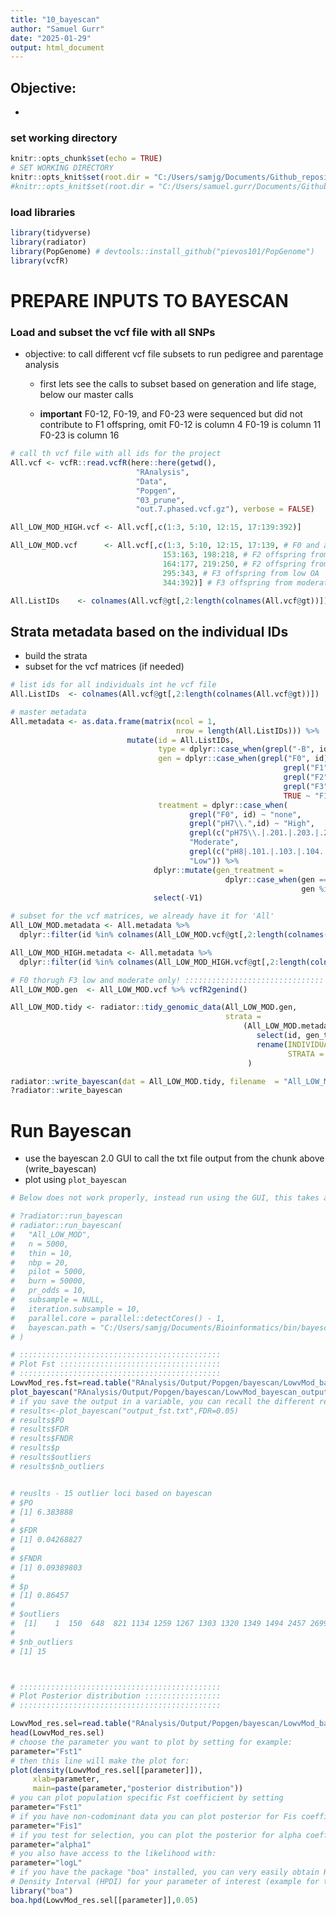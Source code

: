 ```yaml
---
title: "10_bayescan"
author: "Samuel Gurr"
date: "2025-01-29"
output: html_document
---
```


## Objective: 

* 

### set working directory

```r
knitr::opts_chunk$set(echo = TRUE)
# SET WORKING DIRECTORY 
knitr::opts_knit$set(root.dir = "C:/Users/samjg/Documents/Github_repositories/EAD-ASEB-Airradians_Popgen_OA/") # Sam's
#knitr::opts_knit$set(root.dir = "C:/Users/samuel.gurr/Documents/Github_repositories/EAD-ASEB-Airradians_Popgen_OA/") # Sam's
```

### load libraries

```r
library(tidyverse)
library(radiator)
library(PopGenome) # devtools::install_github("pievos101/PopGenome")
library(vcfR)
```

# PREPARE INPUTS TO BAYESCAN

### Load and subset the vcf file with all SNPs

* objective: to call different vcf file subsets to run pedigree and parentage analysis

  - first lets see the calls to subset based on generation and life stage, below our master calls
  
  - **important** F0-12, F0-19, and F0-23 were sequenced but did not contribute to F1 offspring, omit
  F0-12 is column 4
  F0-19 is column 11
  F0-23 is column 16
  
```r

# call th vcf file with all ids for the project 
All.vcf <- vcfR::read.vcfR(here::here(getwd(),
                            "RAnalysis", 
                            "Data", 
                            "Popgen", 
                            "03_prune", 
                            "out.7.phased.vcf.gz"), verbose = FALSE)

All_LOW_MOD_HIGH.vcf <- All.vcf[,c(1:3, 5:10, 12:15, 17:139:392)]

All_LOW_MOD.vcf      <- All.vcf[,c(1:3, 5:10, 12:15, 17:139, # F0 and all F1 offspring
                                  153:163, 198:218, # F2 offspring from low OA
                                  164:177, 219:250, # F2 offspring from moderate OA
                                  295:343, # F3 offspring from low OA
                                  344:392)] # F3 offspring from moderate OA


```

```r
All.ListIDs    <- colnames(All.vcf@gt[,2:length(colnames(All.vcf@gt))])
```

## Strata metadata based on the individual IDs

* build the strata
* subset for the vcf matrices (if needed)

```r

# list ids for all individuals int he vcf file
All.ListIDs  <- colnames(All.vcf@gt[,2:length(colnames(All.vcf@gt))])

# master metadata
All.metadata <- as.data.frame(matrix(ncol = 1,
                                     nrow = length(All.ListIDs))) %>% 
                          mutate(id = All.ListIDs,
                                 type = dplyr::case_when(grepl("-B", id) ~ "broodstock", TRUE ~ 'juvenile'),
                                 gen = dplyr::case_when(grepl("F0", id) ~ "F0",
                                                             grepl("F1", id) ~ "F1",
                                                             grepl("F2", id) ~ "F2",
                                                             grepl("F3", id) ~ "F3",
                                                             TRUE ~ "F1"),
                                 treatment = dplyr::case_when(
                                        grepl("F0", id) ~ "none",
                                        grepl("pH7\\.",id) ~ "High",
                                        grepl(c("pH75\\.|.201.|.203.|.204.|.251.|.253.|.254.|.301.|.303.|.304.|.351.|.352.|.353.|.354."), id) ~
                                        "Moderate",
                                        grepl(c("pH8|.101.|.103.|.104.|.153.|.154.|.155.|.3.|.4.|.5."), id) ~ 
                                        "Low")) %>% 
                                dplyr::mutate(gen_treatment = 
                                                dplyr::case_when(gen == "F0" ~ "F0",
                                                                 gen %in% c("F1","F2","F3") ~ paste0(gen,'_',treatment))) %>% 
                                select(-V1) 

# subset for the vcf matrices, we already have it for 'All'
All_LOW_MOD.metadata <- All.metadata %>% 
  dplyr::filter(id %in% colnames(All_LOW_MOD.vcf@gt[,2:length(colnames(All_LOW_MOD.vcf@gt))]))

All_LOW_MOD_HIGH.metadata <- All.metadata %>% 
  dplyr::filter(id %in% colnames(All_LOW_MOD_HIGH.vcf@gt[,2:length(colnames(All_LOW_MOD_HIGH.vcf@gt))]))

```

```r
# F0 thorugh F3 low and moderate only! :::::::::::::::::::::::::::::::
All_LOW_MOD.gen  <- All_LOW_MOD.vcf %>% vcfR2genind() 
```

```r
All_LOW_MOD.tidy <- radiator::tidy_genomic_data(All_LOW_MOD.gen, 
                                                strata = 
                                                    (All_LOW_MOD.metadata %>% 
                                                       select(id, gen_treatment) %>% 
                                                       rename(INDIVIDUALS = id,
                                                              STRATA = gen_treatment))
                                                     )
```

```r
radiator::write_bayescan(dat = All_LOW_MOD.tidy, filename  = "All_LOW_MOD")
?radiator::write_bayescan
```

# Run Bayescan
 
* use the bayescan 2.0 GUI to call the txt file output from the chunk above (write_bayescan)
* plot using ```plot_bayescan```
```r
# Below does not work properly, instead run using the GUI, this takes about 6 hours! 

# ?radiator::run_bayescan
# radiator::run_bayescan(
#   "All_LOW_MOD",
#   n = 5000,
#   thin = 10,
#   nbp = 20,
#   pilot = 5000,
#   burn = 50000,
#   pr_odds = 10,
#   subsample = NULL,
#   iteration.subsample = 10,
#   parallel.core = parallel::detectCores() - 1,
#   bayescan.path = "C:/Users/samjg/Documents/Bioinformatics/bin/bayescan_distributed_2.01"
# )

# :::::::::::::::::::::::::::::::::::::::::::::
# Plot Fst ::::::::::::::::::::::::::::::::::::
# :::::::::::::::::::::::::::::::::::::::::::::
LowvMod_res.fst=read.table("RAnalysis/Output/Popgen/bayescan/LowvMod_bayescan_output_fst.txt")
plot_bayescan("RAnalysis/Output/Popgen/bayescan/LowvMod_bayescan_output_fst.txt",FDR=0.05)
# if you save the output in a variable, you can recall the different results:
# results<-plot_bayescan("output_fst.txt",FDR=0.05)
# results$PO
# results$FDR
# results$FNDR
# results$p
# results$outliers
# results$nb_outliers


# reuslts - 15 outlier loci based on bayescan 
# $PO
# [1] 6.383888
# 
# $FDR
# [1] 0.04268827
# 
# $FNDR
# [1] 0.09389803
# 
# $p
# [1] 0.86457
# 
# $outliers
#  [1]    1  150  648  821 1134 1259 1267 1303 1320 1349 1494 2457 2699 2753 2783
# 
# $nb_outliers
# [1] 15



# :::::::::::::::::::::::::::::::::::::::::::::
# Plot Posterior distribution :::::::::::::::::
# :::::::::::::::::::::::::::::::::::::::::::::

LowvMod_res.sel=read.table("RAnalysis/Output/Popgen/bayescan/LowvMod_bayescan_output.sel",colClasses="numeric")
head(LowvMod_res.sel)
# choose the parameter you want to plot by setting for example:
parameter="Fst1"
# then this line will make the plot for:
plot(density(LowvMod_res.sel[[parameter]]),
     xlab=parameter,
     main=paste(parameter,"posterior distribution"))
# you can plot population specific Fst coefficient by setting
parameter="Fst1"
# if you have non-codominant data you can plot posterior for Fis coefficients in each population:
parameter="Fis1"
# if you test for selection, you can plot the posterior for alpha coefficient for selection:
parameter="alpha1"
# you also have access to the likelihood with:
parameter="logL"
# if you have the package "boa" installed, you can very easily obtain Highest Probability 
# Density Interval (HPDI) for your parameter of interest (example for the 95% interval):
library("boa")
boa.hpd(LowvMod_res.sel[[parameter]],0.05)
```
